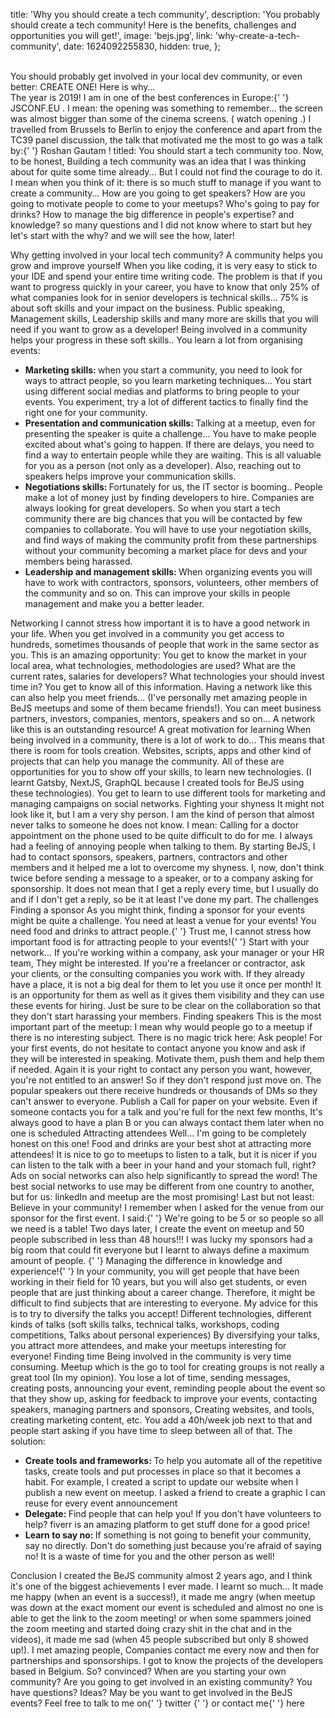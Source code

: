 
  title: 'Why you should create a tech community',
  description:
    'You probably should create a tech community! Here is the benefits, challenges and opportunities you will get!',
  image: 'bejs.jpg',
  link: 'why-create-a-tech-community',
  date: 1624092255830,
  hidden: true,
};


<br />
<FunkyWord>
  You should probably get involved in your local dev community, or even better:
  CREATE ONE! Here is why...
</FunkyWord>
<br />
<Paragraph>
  The year is 2019! I am in one of the best conferences in Europe:{' '}
  <BeautifulLink target="_blank" href="https://2019.jsconf.eu/">
    JSCONF.EU
  </BeautifulLink>
  . I mean: the opening was something to remember... the screen was almost bigger
  than some of the cinema screens. (<BeautifulLink
    target="_blank"
    href="https://youtu.be/o1rzsna263c?t=1215"
  >
    watch opening
  </BeautifulLink>
  .) I travelled from Brussels to Berlin to enjoy the conference and apart from
  the TC39 panel discussion, the talk that motivated me the most to go was a
  talk by:{' '}
  <BeautifulLink target="_blank" href="https://twitter.com/roshangautam0">
    Roshan Gautam
  </BeautifulLink>
  ! titled: <BeautifulLink
    target="_blank"
    href="https://2019.jsconf.eu/roshan-gautam/you-should-start-a-tech-community-too.html"
  >
    You should start a tech community too.
  </BeautifulLink>
</Paragraph>
<Paragraph>
  Now, to be honest, Building a tech community was an idea that I was thinking
  about for quite some time already... But I could not find the courage to do
  it. I mean when you think of it: there is so much stuff to manage if you want
  to create a community... How are you going to get speakers? How are you going
  to motivate people to come to your meetups? Who's going to pay for drinks? How
  to manage the big difference in people's expertise? and knowledge? so many
  questions and I did not know where to start but hey let's start with the why?
  and we will see the how, later!
</Paragraph>

<Heading tag="h2"> Why getting involved in your local tech community?</Heading>
<Heading tag="h3"> A community helps you grow and improve yourself </Heading>
<Paragraph>
  When you like coding, it is very easy to stick to your IDE and spend your
  entire time writing code. The problem is that if you want to progress quickly
  in your career, you have to know that only 25% of what companies look for in
  senior developers is technical skills... 75% is about soft skills and your
  impact on the business. Public speaking, Management skills, Leadership skills
  and many more are skills that you will need if you want to grow as a
  developer!
</Paragraph>
<Paragraph>
  Being involved in a community helps your progress in these soft skills.. You
  learn a lot from organising events:
  <ul>
    <li>
      <b>Marketing skills: </b>
      when you start a community, you need to look for ways to attract people, so
      you learn marketing techniques... You start using different social medias and
      platforms to bring people to your events. You experiment, try a lot of different
      tactics to finally find the right one for your community.
    </li>
    <li>
      <b>Presentation and communication skills: </b>
      Talking at a meetup, even for presenting the speaker is quite a challenge...
      You have to make people excited about what's going to happen. If there are
      delays, you need to find a way to entertain people while they are waiting.
      This is all valuable for you as a person (not only as a developer). Also, reaching
      out to speakers helps improve your communication skills.
    </li>
    <li>
      <b>Negotiations skills: </b>
      Fortunately for us, the IT sector is booming.. People make a lot of money just
      by finding developers to hire. Companies are always looking for great developers.
      So when you start a tech community there are big chances that you will be contacted
      by few companies to collaborate. You will have to use your negotiation skills,
      and find ways of making the community profit from these partnerships without
      your community becoming a market place for devs and your members being harassed.
    </li>
    <li>
      <b>Leadership and management skills: </b>
      When organizing events you will have to work with contractors, sponsors, volunteers,
      other members of the community and so on. This can improve your skills in people
      management and make you a better leader.
    </li>
  </ul>
</Paragraph>
<Heading tag="h3"> Networking </Heading>
<Paragraph>
  I cannot stress how important it is to have a good network in your life. When
  you get involved in a community you get access to hundreds, sometimes
  thousands of people that work in the same sector as you. This is an amazing
  opportunity: You get to know the market in your local area, what technologies,
  methodologies are used? What are the current rates, salaries for developers?
  What technologies your should invest time in? You get to know all of this
  information. Having a network like this can also help you meet friends...
  (I've personally met amazing people in BeJS meetups and some of them became
  friends!). You can meet business partners, investors, companies, mentors,
  speakers and so on... A network like this is an outstanding resource!
</Paragraph>
<Heading tag="h3"> A great motivation for learning </Heading>
<Paragraph>
  When being involved in a community, there is a lot of work to do... This means
  that there is room for tools creation. Websites, scripts, apps and other kind
  of projects that can help you manage the community. All of these are
  opportunities for you to show off your skills, to learn new technologies. (I
  learnt Gatsby, NextJS, GraphQL because I created tools for BeJS using these
  technologies). You get to learn to use different tools for marketing and
  managing campaigns on social networks.
</Paragraph>
<Heading tag="h3"> Fighting your shyness </Heading>
<Paragraph>
  It might not look like it, but I am a very shy person. I am the kind of person
  that almost never talks to someone he does not know. I mean: Calling for a
  doctor appointment on the phone used to be quite difficult to do for me. I
  always had a feeling of annoying people when talking to them. By starting
  BeJS, I had to contact sponsors, speakers, partners, contractors and other
  members and it helped me a lot to overcome my shyness. I, now, don't think
  twice before sending a message to a speaker, or to a company asking for
  sponsorship. It does not mean that I get a reply every time, but I usually do
  and if I don't get a reply, so be it at least I've done my part.
</Paragraph>
<Heading tag="h2"> The challenges </Heading>
<Heading tag="h3"> Finding a sponsor </Heading>
<Paragraph>
  As you might think, finding a sponsor for your events might be quite a
  challenge. You need at least a venue for your events! You need food and drinks
  to attract people.{' '}
  <FunkyWord>
    Trust me, I cannot stress how important food is for attracting people to
    your events!{' '}
  </FunkyWord>
  Start with your network... If you're working within a company, ask your manager
  or your HR team, They might be interested. If you're a freelancer or contractor,
  ask your clients, or the consulting companies you work with. If they already have
  a place, it is not a big deal for them to let you use it once per month! It is
  an opportunity for them as well as it gives them visibility and they can use these
  events for hiring. Just be sure to be clear on the collaboration so that they don't
  start harassing your members.
</Paragraph>
<Heading tag="h3"> Finding speakers </Heading>
<Paragraph>
  This is the most important part of the meetup: I mean why would people go to a
  meetup if there is no interesting subject. There is no magic trick here: Ask
  people! For your first events, do not hesitate to contact anyone you know and
  ask if they will be interested in speaking. Motivate them, push them and help
  them if needed. Again it is your right to contact any person you want,
  however, you're not entitled to an answer! So if they don't respond just move
  on. The popular speakers out there receive hundreds or thousands of DMs so
  they can't answer to everyone.
</Paragraph>
<Paragraph>
  Publish a Call for paper on your website. Even if someone contacts you for a
  talk and you're full for the next few months, It's always good to have a plan
  B or you can always contact them later when no one is scheduled
</Paragraph>
<Heading tag="h3"> Attracting attendees </Heading>
<Paragraph>
  Well... I'm going to be completely honest on this one! Food and drinks are
  your best shot at attracting more attendees! It is nice to go to meetups to
  listen to a talk, but it is nicer if you can listen to the talk with a beer in
  your hand and your stomach full, right? Ads on social networks can also help
  significantly to spread the word! The best social networks to use may be
  different from one country to another, but for us: linkedIn and meetup are the
  most promising! Last but not least: Believe in your community! I remember when
  I asked for the venue from our sponsor for the first event. I said:{' '}
  <FunkyWord>
    We're going to be 5 or so people so all we need is a table!
  </FunkyWord>
  Two days later, I create the event on meetup and 50 people subscribed in less than
  48 hours!!! I was lucky my sponsors had a big room that could fit everyone but
  I learnt to always define a maximum amount of people.
</Paragraph>
<Heading tag="h3">
  {' '}
  Managing the difference in knowledge and experience!{' '}
</Heading>
<Paragraph>
  In your community, you will get people that have been working in their field
  for 10 years, but you will also get students, or even people that are just
  thinking about a career change. Therefore, it might be difficult to find
  subjects that are interesting to everyone. My advice for this is to try to
  diversify the talks you accept! Different technologies, different kinds of
  talks (soft skills talks, technical talks, workshops, coding competitions,
  Talks about personal experiences) By diversifying your talks, you attract more
  attendees, and make your meetups interesting for everyone!
</Paragraph>
<Heading tag="h3"> Finding time </Heading>
<Paragraph>
  Being involved in the community is very time consuming. Meetup which is the go
  to tool for creating groups is not really a great tool (In my opinion). You
  lose a lot of time, sending messages, creating posts, announcing your event,
  reminding people about the event so that they show up, asking for feedback to
  improve your events, contacting speakers, managing partners and sponsors,
  Creating websites, and tools, creating marketing content, etc. You add a
  40h/week job next to that and people start asking if you have time to sleep
  between all of that. The solution:
  <ul>
    <li>
      <b>Create tools and frameworks: </b> To help you automate all of the
      repetitive tasks, create tools and put processes in place so that it
      becomes a habit. For example, I created a script to update our website
      when I publish a new event on meetup. I asked a friend to create a graphic
      I can reuse for every event announcement
    </li>
    <li>
      <b>Delegate: </b>Find people that can help you! If you don't have
      volunteers to help? fiverr is an amazing platform to get stuff done for a
      good price!
    </li>
    <li>
      <b>Learn to say no: </b> If something is not going to benefit your
      community, say no directly. Don't do something just because you're afraid
      of saying no! It is a waste of time for you and the other person as well!
    </li>
  </ul>
</Paragraph>
<Heading tag="h2"> Conclusion </Heading>
<Paragraph>
  I created the BeJS community almost 2 years ago, and I think it's one of the
  biggest achievements I ever made. I learnt so much... It made me happy (when
  an event is a success!), it made me angry (when meetup was down at the exact
  moment our event is scheduled and almost no one is able to get the link to the
  zoom meeting! or when some spammers joined the zoom meeting and started doing
  crazy shit in the chat and in the videos), it made me sad (when 45 people
  subscribed but only 8 showed up!). I met amazing people, Companies contact me
  every now and then for partnerships and sponsorships. I got to know the
  projects of the developers based in Belgium.
</Paragraph>
<Paragraph>
  So? convinced? When are you starting your own community? Are you going to get
  involved in an existing community? You have questions? Ideas? May be you want
  to get involved in the BeJS events? Feel free to talk to me on{' '}
  <BeautifulLink
    target="_blank"
    href="https://twitter.com/intent/tweet?screen_name=Aymen_Ben_Amor&ref_src=twsrc%5Etfw"
  >
    twitter
  </BeautifulLink>{' '}
  or contact me{' '}
  <BeautifulLink href="mailto:contact@bejs.io">here</BeautifulLink>
</Paragraph>
